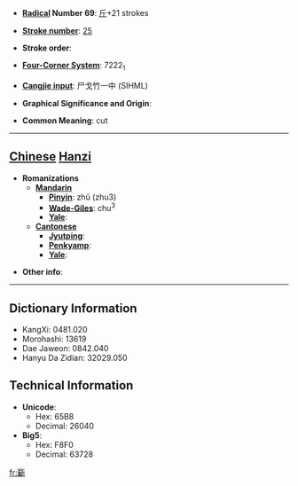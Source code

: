 * '''[[Wiktionary:Chinese radical index| Radical]] Number 69''': [[Wiktionary:Chinese radical index 斤|斤]]+21 strokes

* '''[[Wiktionary:Chinese total strokes index|Stroke number]]''': [[Wiktionary:Chinese total strokes index 25|25]]

* '''Stroke order''': 

* '''[[Wiktionary:Chinese four corner index|Four-Corner System]]''': 7222<sub>1</sub>

* '''[[Wiktionary:Chinese Cangjie index|Cangjie input]]''': 尸戈竹一中 (SIHML)

* '''Graphical Significance and Origin''': 

* '''Common Meaning''': cut

----

== [[Chinese]] [[Hanzi]] ==

* '''Romanizations'''
** '''[[Mandarin]]'''
*** '''[[Pinyin]]''': zhǔ (zhu3)
*** '''[[Wade-Giles]]''': chu<sup>3</sup>
*** '''[[Yale]]''': 
** '''[[Cantonese]]'''
*** '''[[Jyutping]]''':
*** '''[[Penkyamp]]''': 
*** '''[[Yale]]''': 

* '''Other info''': 

----

== Dictionary Information ==

* KangXi: 0481.020
* Morohashi: 13619
* Dae Jaweon: 0842.040
* Hanyu Da Zidian: 32029.050

== Technical Information ==

* '''Unicode''':
** Hex: 65B8
** Decimal: 26040
* '''Big5''':
** Hex: F8F0
** Decimal: 63728

[[fr:斸]]